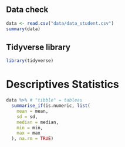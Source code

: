 ## Data check
```r
data <- read.csv("data/data_student.csv")
summary(data)
```
## Tidyverse library
```r
library(tidyverse)
```

# Descriptives Statistics
```r
data %>% # "tibble" = tableau
  summarise_if(is.numeric, list(
    mean = mean,
    sd = sd,
    median = median,
    min = min,
    max = max
  ), na.rm = TRUE)
  
```

